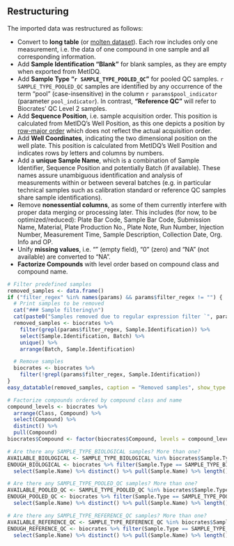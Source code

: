 ## Restructuring

<!-- Most of the restructuring is currently done already during the import of Biocrates data. -->

The imported data was restructured as follows:

* Convert to **long table** (or [molten dataset](http://dx.doi.org/10.18637/jss.v059.i10)). Each row
includes only one measurement, i.e. the data of one compound in one sample and all corresponding
information.
* Add **Sample Identification "Blank"** for blank samples, as they are empty when exported from
MetIDQ.
* Add **Sample Type "`r SAMPLE_TYPE_POOLED_QC`"** for pooled QC samples. `r SAMPLE_TYPE_POOLED_QC`
samples are identified by any occurrence of the term "pool" (case-insensitive) in the column
`r params$pool_indicator` (parameter `pool_indicator`). In contrast, **"Reference QC"** will refer
to Biocrates' QC Level 2 samples.
* Add **Sequence Position**, i.e. sample acquisition order. This position is calculated from
MetIDQ's Well Position, as this one depicts a position by
[row-major order](https://en.wikipedia.org/wiki/Row-_and_column-major_order) which does not reflect
the actual acquisition order.
* Add **Well Coordinates**, indicating the two dimensional position on the well plate. This position
is calculated from MetIDQ's Well Position and indicates rows by letters and columns by numbers.
* Add a **unique Sample Name**, which is a combination of Sample Identifier, Sequence Position and
potentially Batch (if available). These names assure unambiguous identification and analysis of
measurements within or between several batches (e.g. in particular technical samples such as
calibration standard or reference QC samples share sample identifications).
* Remove **nonessential columns**, as some of them currently interfere with proper data merging or
processing later. This includes (for now, to be optimized/reduced):
Plate Bar Code,
Sample Bar Code,
Submission Name,
Material,
Plate Production No.,
Plate Note,
Run Number,
Injection Number,
Measurement Time,
Sample Description,
Collection Date,
Org. Info and
OP.
* Unify **missing values**, i.e. "" (empty field), "0" (zero) and "NA" (not available) are converted
to "NA".
* **Factorize Compounds** with level order based on compound class and compound name.


```r
# Filter predefined samples
removed_samples <- data.frame()
if ("filter_regex" %in% names(params) && params$filter_regex != "") {
  # Print samples to be removed
  cat("### Sample filtering\n")
  cat(paste0("Samples removed due to regular expression filter `", params$filter_regex, "`:\n"))
  removed_samples <- biocrates %>%
    filter(grepl(params$filter_regex, Sample.Identification)) %>%
    select(Sample.Identification, Batch) %>%
    unique() %>%
    arrange(Batch, Sample.Identification)

  # Remove samples
  biocrates <- biocrates %>%
    filter(!grepl(params$filter_regex, Sample.Identification))
}
easy_datatable(removed_samples, caption = "Removed samples", show_type = "statistics")
```

```r
# Factorize compounds ordered by compound class and name
compound_levels <- biocrates %>%
  arrange(Class, Compound) %>%
  select(Compound) %>%
  distinct() %>%
  pull(Compound)
biocrates$Compound <- factor(biocrates$Compound, levels = compound_levels)
```

```r
# Are there any SAMPLE_TYPE_BIOLOGICAL samples? More than one?
AVAILABLE_BIOLOGICAL <- SAMPLE_TYPE_BIOLOGICAL %in% biocrates$Sample.Type
ENOUGH_BIOLOGICAL <- biocrates %>% filter(Sample.Type == SAMPLE_TYPE_BIOLOGICAL) %>%
  select(Sample.Name) %>% distinct() %>% pull(Sample.Name) %>% length() > 1
```

```r
# Are there any SAMPLE_TYPE_POOLED_QC samples? More than one?
AVAILABLE_POOLED_QC <- SAMPLE_TYPE_POOLED_QC %in% biocrates$Sample.Type
ENOUGH_POOLED_QC <- biocrates %>% filter(Sample.Type == SAMPLE_TYPE_POOLED_QC) %>%
  select(Sample.Name) %>% distinct() %>% pull(Sample.Name) %>% length() > 1
```

```r
# Are there any SAMPLE_TYPE_REFERENCE_QC samples? More than one?
AVAILABLE_REFERENCE_QC <- SAMPLE_TYPE_REFERENCE_QC %in% biocrates$Sample.Type
ENOUGH_REFERENCE_QC <- biocrates %>% filter(Sample.Type == SAMPLE_TYPE_REFERENCE_QC) %>%
  select(Sample.Name) %>% distinct() %>% pull(Sample.Name) %>% length() > 1
```
